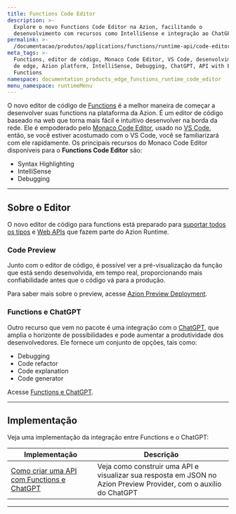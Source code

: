 ```yaml
---
title: Functions Code Editor
description: >-
  Explore o novo Functions Code Editor na Azion, facilitando o
  desenvolvimento com recursos como IntelliSense e integração ao ChatGPT.
permalink: >-
  /documentacao/produtos/applications/functions/runtime-api/code-editor/
meta_tags: >-
  Functions, editor de código, Monaco Code Editor, VS Code, desenvolvimento
  de edge, Azion platform, IntelliSense, Debugging, ChatGPT, API with Edge
  Functions
namespace: documentation_products_edge_functions_runtime_code_editor
menu_namespace: runtimeMenu
---
```


O novo editor de código de [Functions](/pt-br/documentacao/produtos/build/edge-application/edge-functions/) é a melhor maneira de começar a desenvolver suas functions na plataforma da Azion. É um editor de código baseado na web que torna mais fácil e intuitivo desenvolver na borda da rede. Ele é empoderado pelo [Monaco Code Editor](https://microsoft.github.io/monaco-editor/docs.html), usado no [VS Code](https://code.visualstudio.com/), então, se você estiver acostumado com o VS Code, você se familiarizará com ele rapidamente. Os principais recursos do Monaco Code Editor disponíveis para o **Functions Code Editor** são:

- Syntax Highlighting
- IntelliSense
- Debugging

---

## Sobre o Editor

O novo editor de código para functions está preparado para [suportar todos os tipos](/pt-br/documentacao/produtos/applications/functions/runtime-apis/javascript/azion-runtime-globals/) e [Web APIs](/pt-br/documentacao/runtime-apis/javascript/) que fazem parte do Azion Runtime.

### Code Preview

Junto com o editor de código, é possível ver a pré-visualização da função que está sendo desenvolvida, em tempo real, proporcionando mais confiabilidade antes que o código vá para a produção.

Para saber mais sobre o preview, acesse [Azion Preview Deployment](/pt-br/documentacao/produtos/edge-application/edge-functions/runtime-api/preview-deployment/).

### Functions e ChatGPT

Outro recurso que vem no pacote é uma integração com o [ChatGPT](https://openai.com/blog/chatgpt), que amplia o horizonte de possibilidades e pode aumentar a produtividade dos desenvolvedores. Ele fornece um conjunto de opções, tais como:

- Debugging
- Code refactor
- Code explanation
- Code generator

Acesse [Functions e ChatGPT](/pt-br/documentacao/produtos/edge-application/edge-functions/runtime-api/ai-integration/).

---

## Implementação

Veja uma implementação da integração entre Functions e o ChatGPT:

| Implementação | Descrição |
| --- | --- |
| [Como criar uma API com Functions e ChatGPT](/pt-br/documentacao/produtos/guias/edge-functions/api-builder/) | Veja como construir uma API e visualizar sua resposta em JSON no Azion Preview Provider, com o auxílio do ChatGPT |



---

